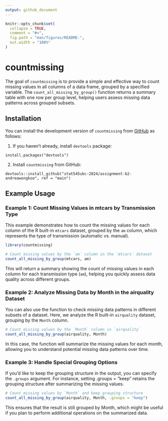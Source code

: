 ```yaml
---
output: github_document
---
```


<!-- README.md is generated from README.Rmd. Please edit that file -->

```r
knitr::opts_chunk$set(
  collapse = TRUE,
  comment = "#>",
  fig.path = "man/figures/README-",
  out.width = "100%"
)
```

# countmissing

<!-- badges: start -->

<!-- badges: end -->

The goal of `countmissing` is to provide a simple and effective way to count missing values in all columns of a data frame, grouped by a specified variable. The `count_all_missing_by_group()` function returns a summary table with one row per group level, helping users assess missing data patterns across grouped subsets.

## Installation

You can install the development version of `countmissing` from [GitHub](https://github.com/) as follows:

1. If you haven't already, install `devtools` package: 

`
install.packages("devtools")
`

2. Install `countmissing` from GitHub:

`
devtools::install_github("stat545ubc-2024/assignment-b2-andreawongkoo", ref = "main")
`


## Example Usage

### Example 1: Count Missing Values in mtcars by Transmission Type
This example demonstrates how to count the missing values for each column of the R built-in `mtcars` dataset, grouped by the `am` column, which represents the type of transmission (automatic vs. manual).

``` r
library(countmissing)

# Count missing values by the `am` column in the `mtcars` dataset
count_all_missing_by_group(mtcars, am)
```

This will return a summary showing the count of missing values in each column for each transmission type (`am`), helping you quickly assess data quality across different groups.

### Example 2: Analyze Missing Data by Month in the airquality Dataset
You can also use the function to check missing data patterns in different subsets of a dataset. Here, we analyze the R built-in `airquality` dataset, grouping by the `Month` column.

``` r
# Count missing values by the `Month` column in `airquality`
count_all_missing_by_group(airquality, Month)
```

In this case, the function will summarize the missing values for each month, allowing you to understand potential missing data patterns over time.

### Example 3: Handle Special Grouping Options
If you'd like to keep the grouping structure in the output, you can specify the `.groups` argument. For instance, setting .groups = "keep" retains the grouping structure after summarizing the missing values.

``` r
# Count missing values by `Month` and keep grouping structure
count_all_missing_by_group(airquality, Month, .groups = "keep")
```

This ensures that the result is still grouped by Month, which might be useful if you plan to perform additional operations on the summarized data.

